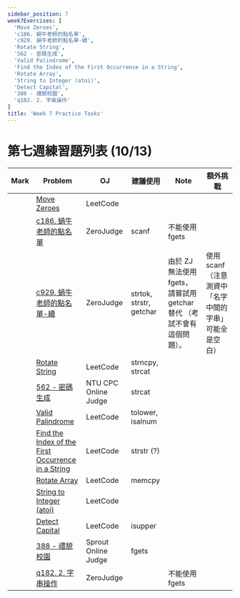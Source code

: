 ```yaml
---
sidebar_position: 7
week7Exercises: [
  'Move Zeroes',
  'c186. 蝸牛老師的點名單',
  'c929. 蝸牛老師的點名單-續',
  'Rotate String',
  '562 - 密碼生成',
  'Valid Palindrome',
  'Find the Index of the First Occurrence in a String',
  'Rotate Array',
  'String to Integer (atoi)',
  'Detect Capital',
  '388 - 禮貌校園',
  'q182. 2. 字串操作'
]
title: 'Week 7 Practice Tasks'
---
```


<DisplayProgress names={frontMatter.week7Exercises} title="📘 Week 7 練習進度" />

# 第七週練習題列表 (10/13)

| Mark | Problem | OJ | 建議使用 | Note | 額外挑戰 |
|------|---------|----|-----------|------|-----------|
| <LocalButton name='Move Zeroes' /> | [Move Zeroes](https://leetcode.com/problems/move-zeroes/) | LeetCode |  |  |  |
| <LocalButton name='c186. 蝸牛老師的點名單' /> | [c186. 蝸牛老師的點名單](https://zerojudge.tw/ShowProblem?problemid=c186) | ZeroJudge | scanf | 不能使用 fgets |  |
| <LocalButton name='c929. 蝸牛老師的點名單-續' /> | [c929. 蝸牛老師的點名單-續](https://zerojudge.tw/ShowProblem?problemid=c929) | ZeroJudge | strtok, strstr, getchar | 由於 ZJ 無法使用 fgets，請嘗試用 getchar 替代 （考試不會有這個問題）。 | 使用scanf （注意測資中「名字中間的字串」可能全是空白） |
| <LocalButton name='Rotate String' /> | [Rotate String](https://leetcode.com/problems/rotate-string/) | LeetCode | strncpy, strcat |  |  |
| <LocalButton name='562 - 密碼生成' /> | [562 - 密碼生成](https://oj.ntucpc.org/problems/562) | NTU CPC Online Judge | strcat |  |  |
| <LocalButton name='Valid Palindrome' /> | [Valid Palindrome](https://leetcode.com/problems/valid-palindrome/) | LeetCode | tolower, isalnum |  |  |
| <LocalButton name='Find the Index of the First Occurrence in a String' /> | [Find the Index of the First Occurrence in a String](https://leetcode.com/problems/find-the-index-of-the-first-occurrence-in-a-string/) | LeetCode | strstr (?) |  |  |
| <LocalButton name='Rotate Array' /> | [Rotate Array](https://leetcode.com/problems/rotate-array/) | LeetCode | memcpy |  |  |
| <LocalButton name='String to Integer (atoi)' /> | [String to Integer (atoi)](https://leetcode.com/problems/string-to-integer-atoi/) | LeetCode |  |  |  |
| <LocalButton name='Detect Capital' /> | [Detect Capital](https://leetcode.com/problems/detect-capital/) | LeetCode | isupper |  |  |
| <LocalButton name='388 - 禮貌校園' /> | [388 - 禮貌校園](https://tioj.sprout.tw/problems/388) | Sprout Online Judge | fgets |  |  |
| <LocalButton name='q182. 2. 字串操作' /> | [q182. 2. 字串操作](https://zerojudge.tw/ShowProblem?problemid=q182) | ZeroJudge |  | 不能使用 fgets |  |
